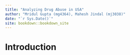 ```yaml
--- 
title: "Analyzing Drug Abuse in USA"
author: "Mridul Gupta (mg4364), Mahesh Jindal (mj3038)"
date: "`r Sys.Date()`"
site: bookdown::bookdown_site
---
```


# Introduction

